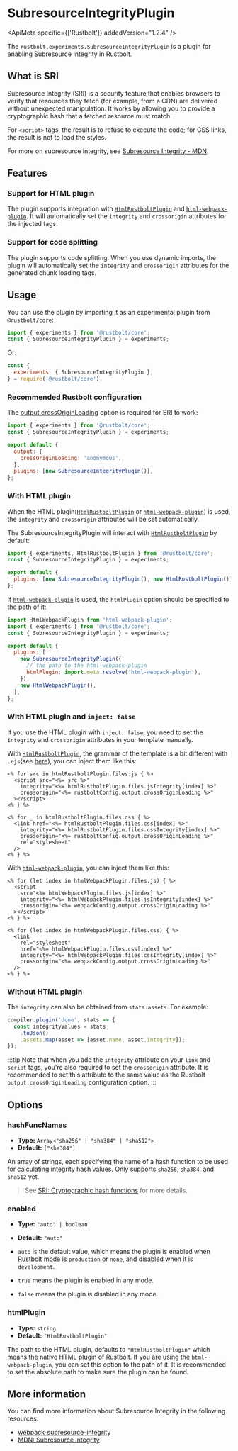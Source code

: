 
# SubresourceIntegrityPlugin

<ApiMeta specific={['Rustbolt']} addedVersion="1.2.4" />

The `rustbolt.experiments.SubresourceIntegrityPlugin` is a plugin for enabling Subresource Integrity in Rustbolt.

## What is SRI

Subresource Integrity (SRI) is a security feature that enables browsers to verify that resources they fetch (for example, from a CDN) are delivered without unexpected manipulation. It works by allowing you to provide a cryptographic hash that a fetched resource must match.

For `<script>` tags, the result is to refuse to execute the code; for CSS links, the result is not to load the styles.

For more on subresource integrity, see [Subresource Integrity - MDN](https://developer.mozilla.org/en-US/docs/Web/Security/Subresource_Integrity).

## Features

### Support for HTML plugin

The plugin supports integration with [`HtmlRustboltPlugin`](/plugins/rustbolt/html-rustbolt-plugin) and [`html-webpack-plugin`](https://github.com/jantimon/html-webpack-plugin). It will automatically set the `integrity` and `crossorigin` attributes for the injected tags.

### Support for code splitting

The plugin supports code splitting. When you use dynamic imports, the plugin will automatically set the `integrity` and `crossorigin` attributes for the generated chunk loading tags.

## Usage

You can use the plugin by importing it as an experimental plugin from `@rustbolt/core`:

```js title="rustbolt.config.mjs"
import { experiments } from '@rustbolt/core';
const { SubresourceIntegrityPlugin } = experiments;
```

Or:

```js title="rustbolt.config.cjs"
const {
  experiments: { SubresourceIntegrityPlugin },
} = require('@rustbolt/core');
```

### Recommended Rustbolt configuration

The [output.crossOriginLoading](/config/output#outputcrossoriginloading) option is required for SRI to work:

```js title="rustbolt.config.mjs"
import { experiments } from '@rustbolt/core';
const { SubresourceIntegrityPlugin } = experiments;

export default {
  output: {
    crossOriginLoading: 'anonymous',
  },
  plugins: [new SubresourceIntegrityPlugin()],
};
```

### With HTML plugin

When the HTML plugin([`HtmlRustboltPlugin`](/plugins/rustbolt/html-rustbolt-plugin.mdx) or [`html-webpack-plugin`](https://github.com/jantimon/html-webpack-plugin)) is used, the `integrity` and `crossorigin` attributes will be set automatically.

The SubresourceIntegrityPlugin will interact with [`HtmlRustboltPlugin`](/plugins/rustbolt/html-rustbolt-plugin.mdx) by default:

```js title="rustbolt.config.mjs"
import { experiments, HtmlRustboltPlugin } from '@rustbolt/core';
const { SubresourceIntegrityPlugin } = experiments;

export default {
  plugins: [new SubresourceIntegrityPlugin(), new HtmlRustboltPlugin()],
};
```

If [`html-webpack-plugin`](https://github.com/jantimon/html-webpack-plugin) is used, the `htmlPlugin` option should be specified to the path of it:

```js title="rustbolt.config.mjs"
import HtmlWebpackPlugin from 'html-webpack-plugin';
import { experiments } from '@rustbolt/core';
const { SubresourceIntegrityPlugin } = experiments;

export default {
  plugins: [
    new SubresourceIntegrityPlugin({
      // the path to the html-webpack-plugin
      htmlPlugin: import.meta.resolve('html-webpack-plugin'),
    }),
    new HtmlWebpackPlugin(),
  ],
};
```

### With HTML plugin and `inject: false`

If you use the HTML plugin with `inject: false`, you need to set the `integrity` and `crossorigin` attributes in your template manually.

With [`HtmlRustboltPlugin`](/plugins/rustbolt/html-rustbolt-plugin.mdx), the grammar of the template is a bit different with `.ejs`(see [here](/plugins/rustbolt/html-rustbolt-plugin#supported-ejs-syntax)), you can inject them like this:

```ejs title="index.ejs"
<% for src in htmlRustboltPlugin.files.js { %>
  <script src="<%= src %>"
    integrity="<%= htmlRustboltPlugin.files.jsIntegrity[index] %>"
    crossorigin="<%= rustboltConfig.output.crossOriginLoading %>"
  ></script>
<% } %>

<% for _ in htmlRustboltPlugin.files.css { %>
  <link href="<%= htmlRustboltPlugin.files.css[index] %>"
    integrity="<%= htmlRustboltPlugin.files.cssIntegrity[index] %>"
    crossorigin="<%= rustboltConfig.output.crossOriginLoading %>"
    rel="stylesheet"
  />
<% } %>
```

With [`html-webpack-plugin`](https://github.com/jantimon/html-webpack-plugin), you can inject them like this:

```ejs title="index.ejs"
<% for (let index in htmlWebpackPlugin.files.js) { %>
  <script
    src="<%= htmlWebpackPlugin.files.js[index] %>"
    integrity="<%= htmlWebpackPlugin.files.jsIntegrity[index] %>"
    crossorigin="<%= webpackConfig.output.crossOriginLoading %>"
  ></script>
<% } %>

<% for (let index in htmlWebpackPlugin.files.css) { %>
  <link
    rel="stylesheet"
    href="<%= htmlWebpackPlugin.files.css[index] %>"
    integrity="<%= htmlWebpackPlugin.files.cssIntegrity[index] %>"
    crossorigin="<%= webpackConfig.output.crossOriginLoading %>"
  />
<% } %>
```

### Without HTML plugin

The `integrity` can also be obtained from `stats.assets`. For example:

```js
compiler.plugin('done', stats => {
  const integrityValues = stats
    .toJson()
    .assets.map(asset => [asset.name, asset.integrity]);
});
```

:::tip
Note that when you add the `integrity` attribute on your `link` and
`script` tags, you're also required to set the `crossorigin`
attribute. It is recommended to set this attribute to the same value
as the Rustbolt `output.crossOriginLoading` configuration option.
:::

## Options

### hashFuncNames

- **Type:** `Array<"sha256" | "sha384" | "sha512">`
- **Default:** `["sha384"]`

An array of strings, each specifying the name of a hash function to be
used for calculating integrity hash values. Only supports `sha256`, `sha384`, and `sha512` yet.

> See [SRI: Cryptographic hash functions](http://www.w3.org/TR/SRI/#cryptographic-hash-functions) for more details.

### enabled

- **Type:** `"auto" | boolean`
- **Default:** `"auto"`

- `auto` is the default value, which means the plugin is enabled when [Rustbolt mode](/config/mode) is `production` or `none`, and disabled when it is `development`.
- `true` means the plugin is enabled in any mode.
- `false` means the plugin is disabled in any mode.

### htmlPlugin

- **Type:** `string`
- **Default:** `"HtmlRustboltPlugin"`

The path to the HTML plugin, defaults to `"HtmlRustboltPlugin"` which means the native HTML plugin of Rustbolt. If you are using the `html-webpack-plugin`, you can set this option to the path of it. It is recommended to set the absolute path to make sure the plugin can be found.

## More information

You can find more information about Subresource Integrity in the following resources:

- [webpack-subresource-integrity](https://github.com/waysact/webpack-subresource-integrity/blob/main/webpack-subresource-integrity/README.md)
- [MDN: Subresource Integrity](https://developer.mozilla.org/en-US/docs/Web/Security/Subresource_Integrity)
